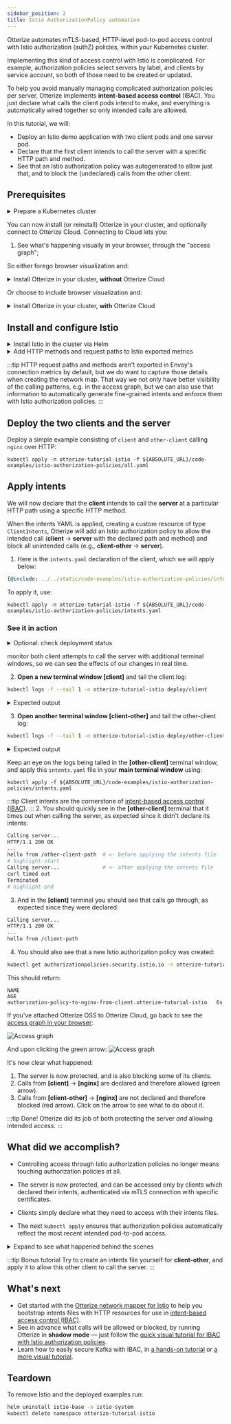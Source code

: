```yaml
---
sidebar_position: 2
title: Istio AuthorizationPolicy automation
---
```



Otterize automates mTLS-based, HTTP-level pod-to-pod access control with Istio authorization (authZ) policies, within your Kubernetes cluster.

Implementing this kind of access control with Istio is complicated. For example, authorization policies select servers by label, and clients by service account, so both of those need to be created or updated.

To help you avoid manually managing complicated authorization policies per server, Otterize implements **intent-based access control** (IBAC).
You just declare what calls the client pods intend to make,
and everything is automatically wired together so only intended calls are allowed.

In this tutorial, we will:

- Deploy an Istio demo application with two client pods and one server pod.
- Declare that the first client intends to call the server with a specific HTTP path and method.
- See that an Istio authorization policy was autogenerated to allow just that, and to block the (undeclared) calls from the other client.

## Prerequisites

<details>
<summary>Prepare a Kubernetes cluster</summary>

Before you start, you'll need a Kubernetes cluster. Having a cluster with a [CNI](https://kubernetes.io/docs/concepts/extend-kubernetes/compute-storage-net/network-plugins/) that supports [NetworkPolicies](https://kubernetes.io/docs/concepts/services-networking/network-policies/) isn't required for this tutorial, but is recommended so that your cluster works with other tutorials.

{@include: ../\_common/cluster-setup.md}

</details>

You can now install (or reinstall) Otterize in your cluster, and optionally connect to Otterize Cloud. Connecting to Cloud lets you:

1. See what's happening visually in your browser, through the "access graph";

So either forego browser visualization and:

<details>
<summary>Install Otterize in your cluster, <b>without</b> Otterize Cloud</summary>

{@include: ../\_common/install-otterize-istio-enabled.md}

</details>

Or choose to include browser visualization and:

<details>
<summary>Install Otterize in your cluster, <b>with</b> Otterize Cloud</summary>

#### Create an Otterize Cloud account

{@include: ../\_common/create-account.md}

#### Install Otterize OSS, connected to Otterize Cloud

{@include: ../\_common/install-otterize-from-cloud-with-istio-enforcement.md}

</details>

## Install and configure Istio

<details>
<summary>Install Istio in the cluster via Helm</summary>

{@include: ../\_common/install-istio.md}

</details>
<details>
<summary>Add HTTP methods and request paths to Istio exported metrics</summary>

Apply this configuration in the `istio-system` namespace, propagating it to all namespaces covered by the mesh.

```
kubectl apply -f ${ABSOLUTE_URL}/code-examples/network-mapper/istio-telemetry-enablement.yaml -n istio-system
```

```yaml
{@include: ../../static/code-examples/network-mapper/istio-telemetry-enablement.yaml}
```

</details>

:::tip
HTTP request paths and methods aren't exported in Envoy's connection metrics by default, but we do want to capture those
details when creating the network map. That way we not only have better visibility of the calling patterns,
e.g. in the access graph, but we can also use that information to automatically generate fine-grained intents and
enforce them with Istio authorization policies.
:::

## Deploy the two clients and the server

Deploy a simple example consisting of `client` and `other-client` calling `nginx` over HTTP:

```shell
kubectl apply -n otterize-tutorial-istio -f ${ABSOLUTE_URL}/code-examples/istio-authorization-policies/all.yaml
```

## Apply intents

We will now declare that the **client** intends to call the **server** at a particular HTTP path using a specific HTTP method.

When the intents YAML is applied, creating a custom resource of type `ClientIntents`,
Otterize will add an Istio authorization policy to allow the intended call
(**client** &rarr; **server** with the declared path and method) and block all unintended calls (e.g., **client-other** &rarr; **server**).

1. Here is the `intents.yaml` declaration of the client, which we will apply below:

```yaml
{@include: ../../static/code-examples/istio-authorization-policies/intents.yaml}
```

To apply it, use:
```shell
kubectl apply -n otterize-tutorial-istio -f ${ABSOLUTE_URL}/code-examples/istio-authorization-policies/intents.yaml
```
### See it in action

<details>
<summary>Optional: check deployment status</summary>
Check that the client and server pods were deployed

```bash
kubectl get pods -n otterize-tutorial-istio
```

You should see

```
NAME                           READY   STATUS    RESTARTS   AGE
client-68b775f766-749r4         2/2     Running   0          32s
nginx-c646898-2lq7l             2/2     Running   0          32s
other-client-74cc54f7b5-9rctd   2/2     Running   0          32s
```

</details>

monitor both client attempts to call the server with additional terminal windows,
so we can see the effects of our changes in real time.

2. **Open a new terminal window [client]** and tail the client log:

```bash
kubectl logs -f --tail 1 -n otterize-tutorial-istio deploy/client
```

<details>
<summary>Expected output</summary>

At this point the client should be able to communicate with the server:

```
Calling server...
HTTP/1.1 200 OK
...
hello from /client-path
```

</details>

3. **Open another terminal window [client-other]** and tail the other-client log:

```bash
kubectl logs -f --tail 1 -n otterize-tutorial-istio deploy/other-client
```

<details>
<summary>Expected output</summary>

At this point the client should be able to communicate with the server:

```
Calling server...
HTTP/1.1 200 OK
...
hello from /other-client-path
```

</details>

Keep an eye on the logs being tailed in the **[other-client]** terminal window,
and apply this `intents.yaml` file in your **main terminal window** using:

```shell
kubectl apply -f ${ABSOLUTE_URL}/code-examples/istio-authorization-policies/intents.yaml
```

:::tip
Client intents are the cornerstone of [intent-based access control (IBAC)](https://otterize.com/ibac).
::: 2. You should quickly see in the **[other-client]** terminal that it times out when calling the server,
as expected since it didn't declare its intents:

```bash
Calling server...
HTTP/1.1 200 OK
...
hello from /other-client-path  # <- before applying the intents file
# highlight-start
Calling server...              # <- after applying the intents file
curl timed out
Terminated
# highlight-end
```

3. And in the **[client]** terminal you should see that calls go through, as expected since they were declared:

```bash
Calling server...
HTTP/1.1 200 OK
...
hello from /client-path
```

4. You should also see that a new Istio authorization policy was created:

```bash
kubectl get authorizationpolicies.security.istio.io -n otterize-tutorial-istio
```

This should return:

```
NAME                                                                AGE
authorization-policy-to-nginx-from-client.otterize-tutorial-istio   6s
```

If you've attached Otterize OSS to Otterize Cloud, go back to see the [access graph in your browser](https://app.otterize.com):

![Access graph](/img/quick-tutorials/k8s-istio-authorization-policies/protected.png)

And upon clicking the green arrow:
![Access graph](/img/quick-tutorials/k8s-istio-authorization-policies/protected-edge.png)

It's now clear what happened:

1. The server is now protected, and is also blocking some of its clients.
2. Calls from **[client]** &rarr; **[nginx]** are declared and therefore allowed (green arrow).
3. Calls from **[client-other]** &rarr; **[nginx]** are not declared and therefore blocked (red arrow). Click on the arrow to see what to do about it.

:::tip Done!
Otterize did its job of both protecting the server _and_ allowing intended access.
:::

## What did we accomplish?

- Controlling access through Istio authorization policies no longer means touching authorization policies at all.

- The server is now protected, and can be accessed only by clients which declared their intents, authenticated via mTLS connection with specific certificates.

- Clients simply declare what they need to access with their intents files.

- The next `kubectl apply` ensures that authorization policies automatically reflect the most recent intended pod-to-pod access.

<details>
<summary>Expand to see what happened behind the scenes</summary>

Otterize generated a specific Istio authorization policy on the ingress of the pod of the server, allowing the server to
be accessed by the pod of the client, based on that client's declared intent. Otterize uses labels to define the authorization policy and associate it
with a server in a namespace, and uses service accounts to identify clients, as Istio requires. This happens as follows:

1. The server's pod is given a label `intents.otterize.com/server` whose value uniquely represents that server.
   The Istio authorization policy stipulates that it applies to the ingress of server pods with this label.
2. The client's service account is looked up through its pod, and used in the policy.
   The authorization policy stipulates that only services with this service account can access the server.
   In the event that the service account is shared by multiple services, an Event is placed on the `ClientIntent` to warn about this, which is also picked up as a warning in Otterize Cloud, if connected.

Otterize saved us from doing all this work: by simply declaring the client's intents in `intents.yaml`,
all the appropriate configuration was managed automatically behind the scenes.

[Learn more about Istio authorization policies and Otterize](/reference/configuration/intents-operator#istio-authorizationpolicy).

</details>

:::tip Bonus tutorial
Try to create an intents file yourself for **client-other**, and apply it to allow this other client to call the server.
:::

## What's next

- Get started with the [Otterize network mapper for Istio](/quick-tutorials/k8s-istio-watcher) to help you bootstrap intents files with HTTP resources
  for use in [intent-based access control (IBAC)](https://otterize.com/ibac).
- See in advance what calls will be allowed or blocked, by running Otterize in **shadow mode** &mdash; just follow the [quick visual tutorial for IBAC with Istio authorization policies](/quick-visual-tutorials/visual-ibac-istio-authorization-policies).
- Learn how to easily secure Kafka with IBAC, in [a hands-on tutorial](/quick-tutorials/k8s-kafka-mtls) or [a more visual tutorial](/quick-visual-tutorials/visual-ibac-kafka-k8s).

## Teardown

To remove Istio and the deployed examples run:

```bash
helm uninstall istio-base -n istio-system
kubectl delete namespace otterize-tutorial-istio
```

